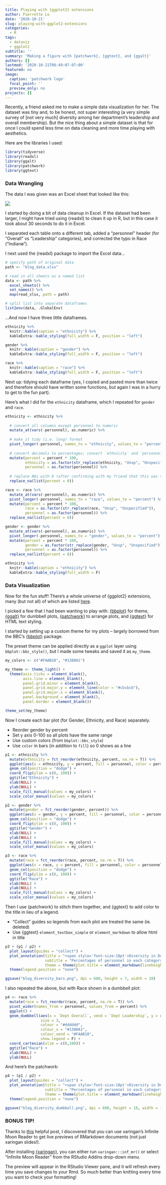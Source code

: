 ```yaml
---
title: Playing with {ggplot2} extensions
author: Pierrette Lo
date: '2020-10-21'
slug: playing-with-ggplot2-extensions
categories:
  - R
tags:
  - dataviz
  - ggplot2
subtitle: ''
summary: 'Making a figure with {patchwork}, {ggtext}, and {ggalt}'
authors: []
lastmod: '2020-10-21T08:49:07-07:00'
featured: no
image:
  caption: 'patchwork logo'
  focal_point: ''
  preview_only: no
projects: []
---
```


Recently, a friend asked me to make a simple data visualization for her. The dataset was tiny and, to be honest, not super interesting (a very simple survey of [not very much] diversity among her department's leadership and overall membership). But the nice thing about a simple dataset is that for once I could spend less time on data cleaning and more time playing with aesthetics.

Here are the libraries I used:

```r
library(tidyverse)
library(readxl)
library(ggalt)
library(patchwork)
library(ggtext)
```

### Data Wrangling

The data I was given was an Excel sheet that looked like this:

![](/post/diversity_figure/data_screencap.PNG)
 
I started by doing a bit of data cleanup in Excel. If the dataset had been larger, I might have tried using {readxl} to clean it up in R, but in this case it took about 30 seconds to do it in Excel.

I separated each table onto a different tab, added a "personnel" header (for "Overall" vs "Leadership" categories), and corrected the typo in Race ("Indian~~a~~").

I next used the {readxl} package to import the Excel data... 

```r
# specify path of original data
path <- "blog_data.xlsx"

# read in all sheets as a named list
data <- path %>% 
  excel_sheets() %>% 
  set_names() %>% 
  map(read_xlsx, path = path)

# split list into separate dataframes
list2env(data, .GlobalEnv)
```

...And now I have three little dataframes.

```r
ethnicity %>% 
  knitr::kable(caption = "ethnicity") %>% 
  kableExtra::kable_styling(full_width = F, position = "left")
```

```r
gender %>% 
  knitr::kable(caption = "gender") %>% 
  kableExtra::kable_styling(full_width = F, position = "left")
```

```r
race %>% 
  knitr::kable(caption = "race") %>% 
  kableExtra::kable_styling(full_width = F, position = "left")
```

Next up: tidying each dataframe (yes, I copied and pasted more than twice and therefore should have written some functions, but again I was in a hurry to get to the fun part).

Here's what I did for the `ethnicity` dataframe, which I repeated for `gender` and `race`.

```r
ethnicity <- ethnicity %>%
  
  # convert all columns except personnel to numeric
  mutate_at(vars(-personnel), as.numeric) %>% 
  
  # make it tidy (i.e. long) format
  pivot_longer(-personnel, names_to = "ethnicity", values_to = "percent") %>% 
  
  # convert decimals to percentages; convert `ethnicity` and `personnel` to factors
  mutate(percent = percent * 100,
         ethnicity = as.factor(str_replace(ethnicity, "Unsp", "Unspecified")),
         personnel = as.factor(personnel)) %>% 
  
  # replace NAs with 0 (after confirming with my friend that this was the intent)
  replace_na(list(percent = 0))
```

```r
race <- race %>%
  mutate_at(vars(-personnel), as.numeric) %>% 
  pivot_longer(-personnel, names_to = "race", values_to = "percent") %>% 
  mutate(percent = percent * 100,
         race = as.factor(str_replace(race, "Unsp", "Unspecified")),
         personnel = as.factor(personnel)) %>% 
  replace_na(list(percent = 0)) 

gender <- gender %>%
  mutate_at(vars(-personnel), as.numeric) %>% 
  pivot_longer(-personnel, names_to = "gender", values_to = "percent") %>% 
  mutate(percent = percent * 100,
         gender = as.factor(str_replace(gender, "Unsp", "Unspecified")),
         personnel = as.factor(personnel)) %>% 
  replace_na(list(percent = 0)) 
```

```r
ethnicity %>% 
  knitr::kable(caption = "ethnicity") %>% 
  kableExtra::kable_styling(full_width = F)
```

### Data Visualization

Now for the fun stuff! There's a whole universe of {ggplot2} extensions, many (but not all) of which are listed [here](https://exts.ggplot2.tidyverse.org/).

I picked a few that I had been wanting to play with: [{bbplot}](https://bbc.github.io/rcookbook/) for theme, [{ggalt}](https://github.com/hrbrmstr/ggalt) for dumbbell plots, [{patchwork}](https://patchwork.data-imaginist.com/) to arrange plots, and [{ggtext}](https://wilkelab.org/ggtext/) for HTML text styling.

I started by setting up a custom theme for my plots -- largely borrowed from the BBC's [{bbplot}](https://bbc.github.io/rcookbook/#how_to_create_bbc_style_graphics) package.

The preset theme can be applied directly as a `ggplot` layer using `bbplot::bbc_style()`, but I made some tweaks and saved it as `my_theme`. 

```r
my_colors <- c("#FAAB18", "#1380A1")

my_theme <- theme_light() +
  theme(axis.ticks = element_blank(), 
        axis.line = element_blank(), 
        panel.grid.minor = element_blank(),
        panel.grid.major.y = element_line(color = "#cbcbcb"),
        panel.grid.major.x = element_blank(), 
        panel.background = element_blank(),
        panel.border = element_blank())

theme_set(my_theme)
```

Now I create each bar plot (for Gender, Ethnicity, and Race) separately.

* Reorder gender by percent
* Set y axis 0-100 so all plots have the same range
* Use custom colors (from `bbplot::bbc_style`)
* Use `color` in bars (in addition to `fill`) so 0 shows as a line

```r
p1 <- ethnicity %>%
  mutate(ethnicity = fct_reorder(ethnicity, percent, na.rm = T)) %>% 
  ggplot(aes(x = ethnicity, y = percent, fill = personnel, color = personnel)) +
  geom_col(position = "dodge") +
  coord_flip(ylim = c(0, 100)) +
  ggtitle("Ethnicity") +
  xlab(NULL) +
  ylab(NULL) +
  scale_fill_manual(values = my_colors) +
  scale_color_manual(values = my_colors)

p2 <- gender %>%
  mutate(gender = fct_reorder(gender, percent)) %>% 
  ggplot(aes(x = gender, y = percent, fill = personnel, color = personnel)) +
  geom_col(position = "dodge") +
  coord_flip(ylim = c(0, 100)) +
  ggtitle("Gender") +
  xlab(NULL) +
  ylab(NULL) +
  scale_fill_manual(values = my_colors) +
  scale_color_manual(values = my_colors)

p3 <- race %>%
  mutate(race = fct_reorder(race, percent, na.rm = T)) %>% 
  ggplot(aes(x = race, y = percent, fill = personnel, color = personnel)) + 
  geom_col(position = "dodge") +
  coord_flip(ylim = c(0, 100)) +
  ggtitle("Race") +
  xlab(NULL) +
  ylab(NULL) +
  scale_fill_manual(values = my_colors) +
  scale_color_manual(values = my_colors)
```

Then I use {patchwork} to stitch them together, and {ggtext} to add color to the title in lieu of a legend.

* "Collect" guides so legends from each plot are treated the same (ie. deleted)
* Use {ggtext} `element_textbox_simple` or `element_markdown` to allow html in title

```r
p3 + (p1 / p2) +
  plot_layout(guides = "collect") +
  plot_annotation(title = "<span style='font-size:18pt'>Diversity in Department <b style='color:#FAAB18;'>Leadership</b> vs <b style='color:#1380A1;'>Overall</b></span>",
                  subtitle = "Percentages of personnel in each category are shown",
                  theme = theme(plot.title = element_markdown(lineheight = 1.1))) &
  theme(legend.position = "none")
```

```r
ggsave("blog_diversity_bars.png", dpi = 600, height = 7, width = 10)
```

I also repeated the above, but with Race shown in a dumbbell plot:

```r
p4 <- race %>%
  mutate(race = fct_reorder(race, percent, na.rm = T)) %>%
  pivot_wider(names_from = personnel, values_from = percent) %>% 
  ggplot() +
  geom_dumbbell(aes(x = `Dept Overall`, xend = `Dept Leadership`, y = race),
                size = 3, 
                colour = "#dddddd", 
                colour_x = "#1380A1", 
                colour_xend = "#FAAB18",
                show.legend = F) +
  coord_cartesian(xlim = c(0,100)) +
  ggtitle("Race") +
  xlab(NULL) +
  ylab(NULL)
```

And here's the patchwork:

```r
p4 + (p1 / p2) +
  plot_layout(guides = "collect") +
  plot_annotation(title = "<span style='font-size:18pt'>Diversity in Dept <b style='color:#FAAB18;'>Leadership</b> vs <b style='color:#1380A1;'>Overall</b></span>",
                  subtitle = "Percentages of personnel in each category are shown",
                  theme = theme(plot.title = element_markdown(lineheight = 1.1))) &
  theme(legend.position = "none")

```

```r
ggsave("blog_diversity_dumbbell.png", dpi = 600, height = 10, width = 10)
```

### BONUS TIP!

Thanks to [this](https://jozef.io/r909-rmarkdown-tips/) helpful post, I discovered that you can use xaringan's Infinite Moon Reader to get live previews of RMarkdown documents (not just xaringan slides!).  

After installing [{xaringan}](https://github.com/yihui/xaringan), you can either run `xaringan:::inf_mr()` or select "Infinite Moon Reader" from the RStudio Addins drop-down menu.

The preview will appear in the RStudio Viewer pane, and it will refresh every time you save changes to your Rmd. So much better than knitting every time you want to check your formatting!

